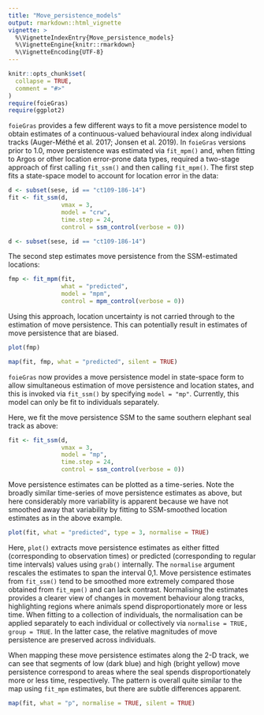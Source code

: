 ```yaml
---
title: "Move_persistence_models"
output: rmarkdown::html_vignette
vignette: >
  %\VignetteIndexEntry{Move_persistence_models}
  %\VignetteEngine{knitr::rmarkdown}
  %\VignetteEncoding{UTF-8}
---
```


```r
knitr::opts_chunk$set(
  collapse = TRUE,
  comment = "#>"
)
require(foieGras)
require(ggplot2)
```
`foieGras` provides a few different ways to fit a move persistence model to obtain estimates of a continuous-valued behavioural index along individual tracks (Auger-Méthé et al. 2017; Jonsen et al. 2019). In `foieGras` versions prior to 1.0, move persistence was estimated via `fit_mpm()` and, when fitting to Argos or other location error-prone data types, required a two-stage approach of first calling `fit_ssm()` and then calling `fit_mpm()`. The first step fits a state-space model to account for location error in the data:
```r
d <- subset(sese, id == "ct109-186-14")
fit <- fit_ssm(d, 
               vmax = 3,
               model = "crw", 
               time.step = 24,
               control = ssm_control(verbose = 0))
```
```r
d <- subset(sese, id == "ct109-186-14")
```

The second step estimates move persistence from the SSM-estimated locations:
```r
fmp <- fit_mpm(fit, 
               what = "predicted", 
               model = "mpm",
               control = mpm_control(verbose = 0))
```

Using this approach, location uncertainty is not carried through to the estimation of move persistence. This can potentially result in estimates of move persistence that are biased. 
```r
plot(fmp)
```

```r
map(fit, fmp, what = "predicted", silent = TRUE)
```

`foieGras` now provides a move persistence model in state-space form to allow simultaneous estimation of move persistence and location states, and this is invoked via `fit_ssm()` by specifying `model = "mp"`. Currently, this model can only be fit to individuals separately.

Here, we fit the move persistence SSM to the same southern elephant seal track as above:
```r
fit <- fit_ssm(d, 
               vmax = 3, 
               model = "mp", 
               time.step = 24,
               control = ssm_control(verbose = 0))
```

Move persistence estimates can be plotted as a time-series. Note the broadly similar time-series of move persistence estimates as above, but here considerably more variability is apparent because we have not smoothed away that variability by fitting to SSM-smoothed location estimates as in the above example.
```r
plot(fit, what = "predicted", type = 3, normalise = TRUE)
```

Here, `plot()` extracts move persistence estimates as either fitted (corresponding to observation times) or predicted (corresponding to regular time intervals) values using `grab()` internally. The `normalise` argument rescales the estimates to span the interval 0,1. Move persistence estimates from `fit_ssm()` tend to be smoothed more extremely compared those obtained from `fit_mpm()` and can lack contrast. Normalising the estimates provides a clearer view of changes in movement behaviour along tracks, highlighting regions where animals spend disproportionately more or less time. When fitting to a collection of individuals, the normalisation can be applied separately to each individual or collectively via `normalise = TRUE, group = TRUE`. In the latter case, the relative magnitudes of move persistence are preserved across individuals.

When mapping these move persistence estimates along the 2-D track, we can see that segments of low (dark blue) and high (bright yellow) move persistence correspond to areas where the seal spends disproportionately more or less time, respectively. The pattern is overall quite similar to the map using `fit_mpm` estimates, but there are subtle differences apparent.
```r
map(fit, what = "p", normalise = TRUE, silent = TRUE)
```

